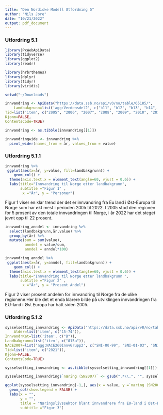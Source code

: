 ```yaml
---
title: "Den Nordiske Modell Utfordning 5"
author: "Nils Jore"
date: "10/21/2022"
output: pdf_document
---
```

### Utfordring 5.1


```r
library(PxWebApiData)
library(tidyverse)
library(ggplot2)
library(readr)

library(hrbrthemes)
library(dplyr)
library(tidyr)
library(viridis)
```

```r
setwd("~/Downloads")
```


```r
innvandring <- ApiData("https://data.ssb.no/api/v0/no/table/05185/", 
    Landbakgrunn=list('agg:Verdensdel2', c("b11", "b12", "b13", "b14", "b2", "b3", "b4", "b5", "b6")), 
Tid=list('item', c("2005", "2006", "2007", "2008", "2009", "2010", "2011", "2012", "2013", "2014", "2015", "2016", "2017", "2018", "2019", "2020", "2021", "2022")), 
Kjonn=FALSE, 
ContentsCode=TRUE)

innvandring <- as.tibble(innvandring[[1]])

innvandringwide <- innvandring %>%
  pivot_wider(names_from = år, values_from = value)
```
### Utfordring 5.1.1

```r
innvandring %>% 
 ggplot(aes(x=år, y=value, fill=landbakgrunn)) +
    geom_col() +
  theme(axis.text.x = element_text(angle=60, vjust = 0.6)) +
  labs(title="Innvandring til Norge etter landbakgrunn",
       subtitle ="Figur 1" ,
        x ="År", y = "Personer")
```

Figur 1 viser en klar trend der det er innvandring fra Eu land i Øst-Europa til Norge som har økt mest i perioden 2005 til 2022. I 2005 stod den regionen for 5 prosent av den totale innvandringen til Norge, i år 2022 har det steget jevnt opp til 22 prosent.

```r
innvandring_anndel <- innvandring %>%
  select(landbakgrunn,år,value) %>%
  group_by(år) %>%
  mutate(sum = sum(value),
         anndel = value/sum,
         anndel = anndel*100)
```

```r
innvandring_anndel %>% 
 ggplot(aes(x=år, y=anndel, fill=landbakgrunn)) +
    geom_col() +
  theme(axis.text.x = element_text(angle=60, vjust = 0.6)) +
  labs(title="Innvandring til Norge etter landbakgrunn ",
       subtitle ="Figur 2" ,
        x ="År", y = "Prosent Andel")

```

Figur 2 viser prosent andelen for innvandring til Norge fra de ulike regionene.Her ble det et enda klarere bilde på utviklingen innvandringen fra EU-land i Øst Europa har hatt siden 2005.

### Utfordring 5.1.2 

```r
sysselsetting_innvandring <- ApiData("https://data.ssb.no/api/v0/no/table/13215/", 
    Alder=list('item', c("15-74")), 
InnvandrKat=list('item', c("B")), 
Landbakgrunn=list('item', c("015a")), 
NACE2007=list('agg:NACE260InnvGrupp2', c("SNI-00-99", "SNI-01-03", "SNI-05-09", "SNI-10-33", "SNI-35-39", "SNI-41-43", "SNI-45-47", "SNI-49-53", "SNI-49.3", "SNI-55", "SNI-56", "SNI-58-63", "SNI-64-66", "SNI-68-75", "SNI-77-82", "SNI-78.2", "SNI-81.2", "SNI-84", "SNI-85", "SNI-86-88", "SNI-90-99", "SNI-00")), 
Tid=list('item', c("2021")), 
Kjonn=FALSE, 
ContentsCode=TRUE)

sysselsetting_innvandring <- as.tibble(sysselsetting_innvandring[[1]])


```


```r
sysselsetting_innvandring$`næring (SN2007)` <- gsub(".*\\.", "", sysselsetting_innvandring$`næring (SN2007)`)

```


```r
ggplot(sysselsetting_innvandring[-1,], aes(x = value, y =`næring (SN2007)`, fill = `næring (SN2007)`)) +
  geom_col(show.legend = FALSE) +
  labs(x = "",
       y = "",
       title = "Næringslivssektor blant innvandrere fra EU-land i Øst-Europa",
       subtitle ="Figur 3")
```




